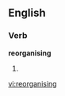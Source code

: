 
==English==

===Verb===
'''reorganising'''

# {{present participle of|[[reorganise]]}}

[[vi:reorganising]]